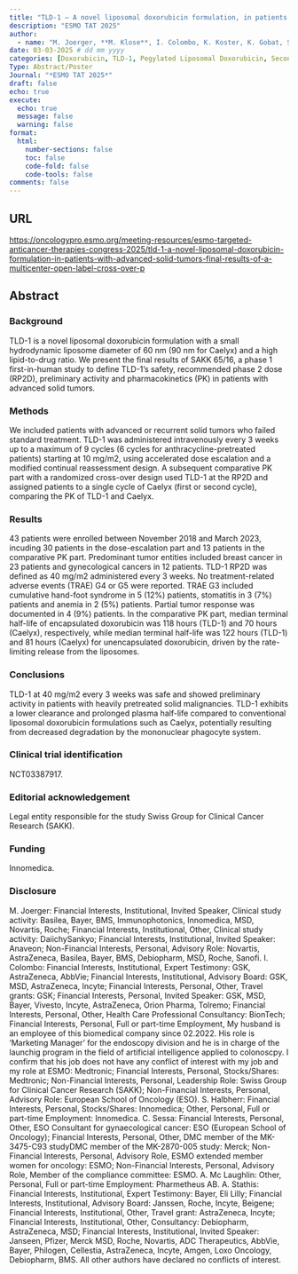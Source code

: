```yaml
---
title: "TLD-1 – A novel liposomal doxorubicin formulation, in patients with advanced solid tumors: Final results of a multicenter, open-label, cross-over phase I study (SAKK 65/16)"
description: "ESMO TAT 2025"
author:
  - name: "M. Joerger, **M. Klose**, I. Colombo, K. Koster, K. Gobat, S. Haefliger, M. Rabaglio, S. Bastian, M. Schwitter, K. Eckhardt, S. Hayoz, S. Halbherr, C. Sessa, R. Michelet, A. Mc Laughlin, D. Hess, C. Kloft, A. Stathis"
date: 03-03-2025 # dd mm yyyy
categories: [Doxorubicin, TLD-1, Pegylated Liposomal Doxorubicin, Second author]
Type: Abstract/Poster
Journal: "*ESMO TAT 2025*"
draft: false 
echo: true
execute:
  echo: true
  message: false
  warning: false
format:
  html:
    number-sections: false
    toc: false
    code-fold: false
    code-tools: false
comments: false
---
```


## URL

<https://oncologypro.esmo.org/meeting-resources/esmo-targeted-anticancer-therapies-congress-2025/tld-1-a-novel-liposomal-doxorubicin-formulation-in-patients-with-advanced-solid-tumors-final-results-of-a-multicenter-open-label-cross-over-p>

## Abstract

### Background

TLD-1 is a novel liposomal doxorubicin formulation with a small hydrodynamic liposome diameter of 60 nm (90 nm for Caelyx) and a high lipid-to-drug ratio. We present the final results of SAKK 65/16, a phase 1 first-in-human study to define TLD-1’s safety, recommended phase 2 dose (RP2D), preliminary activity and pharmacokinetics (PK) in patients with advanced solid tumors.

### Methods

We included patients with advanced or recurrent solid tumors who failed standard treatment. TLD-1 was administered intravenously every 3 weeks up to a maximum of 9 cycles (6 cycles for anthracycline-pretreated patients) starting at 10 mg/m2, using accelerated dose escalation and a modified continual reassessment design. A subsequent comparative PK part with a randomized cross-over design used TLD-1 at the RP2D and assigned patients to a single cycle of Caelyx (first or second cycle), comparing the PK of TLD-1 and Caelyx.

### Results

43 patients were enrolled between November 2018 and March 2023, incuding 30 patients in the dose-escalation part and 13 patients in the comparative PK part. Predominant tumor entities included breast cancer in 23 patients and gynecological cancers in 12 patients. TLD-1 RP2D was defined as 40 mg/m2 administered every 3 weeks. No treatment-related adverse events (TRAE) G4 or G5 were reported. TRAE G3 included cumulative hand-foot syndrome in 5 (12%) patients, stomatitis in 3 (7%) patients and anemia in 2 (5%) patients. Partial tumor response was documented in 4 (9%) patients. In the comparative PK part, median terminal half-life of encapsulated doxorubicin was 118 hours (TLD-1) and 70 hours (Caelyx), respectively, while median terminal half-life was 122 hours (TLD-1) and 81 hours (Caelyx) for unencapsulated doxorubicin, driven by the rate-limiting release from the liposomes.

### Conclusions

TLD-1 at 40 mg/m2 every 3 weeks was safe and showed preliminary activity in patients with heavily pretreated solid malignancies. TLD-1 exhibits a lower clearance and prolonged plasma half-life compared to conventional liposomal doxorubicin formulations such as Caelyx, potentially resulting from decreased degradation by the mononuclear phagocyte system.

###  Clinical trial identification
NCT03387917.

### Editorial acknowledgement

Legal entity responsible for the study
Swiss Group for Clinical Cancer Research (SAKK).

### Funding

Innomedica.

### Disclosure

M. Joerger: Financial Interests, Institutional, Invited Speaker, Clinical study activity: Basilea, Bayer, BMS, Immunophotonics, Innomedica, MSD, Novartis, Roche; Financial Interests, Institutional, Other, Clinical study activity: DaiichySankyo; Financial Interests, Institutional, Invited Speaker: Anaveon; Non-Financial Interests, Personal, Advisory Role: Novartis, AstraZeneca, Basilea, Bayer, BMS, Debiopharm, MSD, Roche, Sanofi. I. Colombo: Financial Interests, Institutional, Expert Testimony: GSK, AstraZeneca, AbbVie; Financial Interests, Institutional, Advisory Board: GSK, MSD, AstraZeneca, Incyte; Financial Interests, Personal, Other, Travel grants: GSK; Financial Interests, Personal, Invited Speaker: GSK, MSD, Bayer, Vivesto, Incyte, AstraZeneca, Orion Pharma, Tolremo; Financial Interests, Personal, Other, Health Care Professional Consultancy: BionTech; Financial Interests, Personal, Full or part-time Employment, My husband is an employee of this biomedical company since 02.2022. His role is ‘Marketing Manager’ for the endoscopy division and he is in charge of the launchig program in the field of artificial intelligence applied to colonoscpy. I confirm that his job does not have any conflict of interest with my job and my role at ESMO: Medtronic; Financial Interests, Personal, Stocks/Shares: Medtronic; Non-Financial Interests, Personal, Leadership Role: Swiss Group for Clinical Cancer Research (SAKK); Non-Financial Interests, Personal, Advisory Role: European School of Oncology (ESO). S. Halbherr: Financial Interests, Personal, Stocks/Shares: Innomedica; Other, Personal, Full or part-time Employment: Innomedica. C. Sessa: Financial Interests, Personal, Other, ESO Consultant for gynaecological cancer: ESO (European School of Oncology); Financial Interests, Personal, Other, DMC member of the MK-3475-C93 studyDMC member of the MK-2870-005 study: Merck; Non-Financial Interests, Personal, Advisory Role, ESMO extended member women for oncology: ESMO; Non-Financial Interests, Personal, Advisory Role, Member of the compliance committee: ESMO. A. Mc Laughlin: Other, Personal, Full or part-time Employment: Pharmetheus AB. A. Stathis: Financial Interests, Institutional, Expert Testimony: Bayer, Eli Lilly; Financial Interests, Institutional, Advisory Board: Janssen, Roche, Incyte, Beigene; Financial Interests, Institutional, Other, Travel grant: AstraZeneca, Incyte; Financial Interests, Institutional, Other, Consultancy: Debiopharm, AstraZeneca, MSD; Financial Interests, Institutional, Invited Speaker: Janseen, Pfizer, Merck MSD, Roche, Novartis, ADC Therapeutics, AbbVie, Bayer, Philogen, Cellestia, AstraZeneca, Incyte, Amgen, Loxo Oncology, Debiopharm, BMS. All other authors have declared no conflicts of interest.



